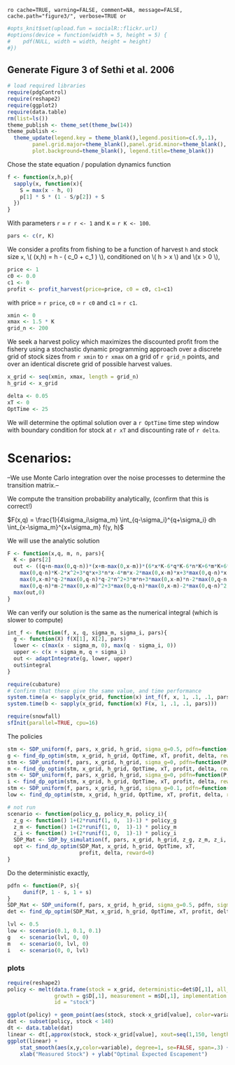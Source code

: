   `ro cache=TRUE, warning=FALSE, comment=NA, message=FALSE, cache.path="figure3/", verbose=TRUE or`

``` r
#opts_knit$set(upload.fun = socialR::flickr.url)
#options(device = function(width = 5, height = 5) {
#    pdf(NULL, width = width, height = height)
#})
````

## Generate Figure 3 of Sethi et al. 2006

``` r
# load required libraries
require(pdgControl)
require(reshape2)
require(ggplot2)
require(data.table)
rm(list=ls())
theme_publish <- theme_set(theme_bw(14))
theme_publish <- 
  theme_update(legend.key = theme_blank(),legend.position=c(.9,.1),
        panel.grid.major=theme_blank(),panel.grid.minor=theme_blank(),
        plot.background=theme_blank(), legend.title=theme_blank())

````

Chose the state equation / population dynamics function

``` r
f <- function(x,h,p){
  sapply(x, function(x){
  	S = max(x - h, 0)
  	p[1] * S * (1 - S/p[2]) + S
  })
}
````

With parameters `r` = `r r <- 1` and `K` = `r K <- 100`.

``` r
pars <- c(r, K)
````

We consider a profits from fishing to be a function of harvest `h` and stock size `x`,  \\( \Pi(x,h) = h - \left( c_0  + c_1 \frac{h}{x} \right) \frac{h}{x} \\), conditioned on \\( h > x \\) and \\(x > 0 \\),

``` r
price <- 1
c0 <- 0.0
c1 <- 0
profit <- profit_harvest(price=price, c0 = c0, c1=c1) 
````

with price = `r price`, `c0` = `r c0` and `c1` = `r c1`. 


``` r
xmin <- 0
xmax <- 1.5 * K
grid_n <- 200
````

We seek a harvest policy which maximizes the discounted profit from the fishery using a stochastic dynamic programming approach over a discrete grid of stock sizes from `r xmin` to `r xmax` on a grid of `r grid_n` points, and over an identical discrete grid of possible harvest values.  


``` r
x_grid <- seq(xmin, xmax, length = grid_n)  
h_grid <- x_grid  
````


``` r
delta <- 0.05
xT <- 0
OptTime <- 25
````

We will determine the optimal solution over a `r OptTime` time step window with boundary condition for stock at `r xT` and discounting rate of `r delta`.  

# Scenarios: 

--We use Monte Carlo integration over the noise processes to determine the transition matrix.--

We compute the transition probability analytically, (confirm that this is correct!)

$F(x,q) = \frac{1}{4\sigma_i\sigma_m} \int_{q-\sigma_i}^{q+\sigma_i} dh \int_{x-\sigma_m}^{x+\sigma_m} f(y, h)$


We will use the analytic solution

```r
F <- function(x,q, m, n, pars){
  K <- pars[2]
  out <- ((q+n-max(0,q-n))*(x+m-max(0,x-m))*(6*x*K-6*q*K-6*n*K+6*m*K+6*max(0,x-m)*K-6*
    max(0,q-n)*K-2*x^2+3*q*x+3*n*x-4*m*x-2*max(0,x-m)*x+3*max(0,q-n)*x-2*q^2-4*n*q+3*m*q+3*
    max(0,x-m)*q-2*max(0,q-n)*q-2*n^2+3*m*n+3*max(0,x-m)*n-2*max(0,q-n)*n-2*m^2-2*max(0,x-m)*m+3*
    max(0,q-n)*m-2*max(0,x-m)^2+3*max(0,q-n)*max(0,x-m)-2*max(0,q-n)^2))/(6*K)
  max(out,0)
}
```

We can verify our solution is the same as the numerical integral (which is slower to compute)

```r
int_f <- function(f, x, q, sigma_m, sigma_i, pars){
  g <- function(X) f(X[1], X[2], pars)
  lower <- c(max(x - sigma_m, 0), max(q - sigma_i, 0))
  upper <- c(x + sigma_m, q + sigma_i)
  out <- adaptIntegrate(g, lower, upper)
  out$integral
}
```



```r
require(cubature)
# Confirm that these give the same value, and time performance
system.time(a <- sapply(x_grid, function(x) int_f(f, x, 1, .1, .1, pars)))
system.time(b <- sapply(x_grid, function(x) F(x, 1, .1, .1, pars)))
```



``` r
require(snowfall)
sfInit(parallel=TRUE, cpu=16)
````

The policies

```r
stm <- SDP_uniform(f, pars, x_grid, h_grid, sigma_g=0.5, pdfn=function(P, s) dunif(P, 1-s, 1+s), sigma_m=0, sigma_i=0, F)
g <- find_dp_optim(stm, x_grid, h_grid, OptTime, xT, profit, delta, reward=0)
stm <- SDP_uniform(f, pars, x_grid, h_grid, sigma_g=0, pdfn=function(P, s) dunif(P, 1-s, 1+s), sigma_m=0.5, sigma_i=0, F)
m <- find_dp_optim(stm, x_grid, h_grid, OptTime, xT, profit, delta, reward=0)
stm <- SDP_uniform(f, pars, x_grid, h_grid, sigma_g=0, pdfn=function(P, s) dunif(P, 1-s, 1+s), sigma_m=0, sigma_i=0.5, F)
i <- find_dp_optim(stm, x_grid, h_grid, OptTime, xT, profit, delta, reward=0)
stm <- SDP_uniform(f, pars, x_grid, h_grid, sigma_g=0.1, pdfn=function(P, s) dunif(P, 1-s, 1+s), sigma_m=0.1, sigma_i=0.1, F)
low <- find_dp_optim(stm, x_grid, h_grid, OptTime, xT, profit, delta, reward=0)
```



``` r
# not run
scenario <- function(policy_g, policy_m, policy_i){ 
  z_g <- function() 1+(2*runif(1, 0,  1)-1) * policy_g
  z_m <- function() 1+(2*runif(1, 0,  1)-1) * policy_m
  z_i <- function() 1+(2*runif(1, 0,  1)-1) * policy_i
  SDP_Mat <- SDP_by_simulation(f, pars, x_grid, h_grid, z_g, z_m, z_i, reps=2e4)
  opt <- find_dp_optim(SDP_Mat, x_grid, h_grid, OptTime, xT, 
                       profit, delta, reward=0)
}
````


Do the deterministic exactly,

```r
pdfn <- function(P, s){
     dunif(P, 1 - s, 1 + s)
}
SDP_Mat <- SDP_uniform(f, pars, x_grid, h_grid, sigma_g=0.5, pdfn, sigma_m=.5, sigma_i=.5)
det <- find_dp_optim(SDP_Mat, x_grid, h_grid, OptTime, xT, profit, delta, reward=0)
````


``` r
lvl <- 0.5
low <- scenario(0.1, 0.1, 0.1)
g   <- scenario(lvl, 0, 0)
m   <- scenario(0, lvl, 0)
i   <- scenario(0, 0, lvl)
````

### plots



``` r
require(reshape2)
policy <- melt(data.frame(stock = x_grid, deterministic=det$D[,1], all_low = low$D[,1],
               growth = g$D[,1], measurement = m$D[,1], implementation = i$D[,1]), 
               id = "stock")

ggplot(policy) + geom_point(aes(stock, stock-x_grid[value], color=variable), shape="+")
dat <- subset(policy, stock < 140)
dt <- data.table(dat)
linear <- dt[,approx(stock, stock-x_grid[value], xout=seq(1,150, length=15)), by=variable]
ggplot(linear) + 
	stat_smooth(aes(x,y,color=variable), degree=1, se=FALSE, span=.3) + 
	xlab("Measured Stock") + ylab("Optimal Expected Escapement")
```

